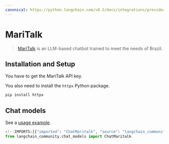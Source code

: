 ```yaml
---
canonical: https://python.langchain.com/v0.2/docs/integrations/providers/maritalk/
---
```


# MariTalk

> [MariTalk](https://www.maritaca.ai/en) is an LLM-based chatbot trained to meet the needs of Brazil.

## Installation and Setup

You have to get the MariTalk API key.

You also need to install the `httpx` Python package.

```bash
pip install httpx
```

## Chat models

See a [usage example](/docs/integrations/chat/maritalk).

```python
<!--IMPORTS:[{"imported": "ChatMaritalk", "source": "langchain_community.chat_models", "docs": "https://api.python.langchain.com/en/latest/chat_models/langchain_community.chat_models.maritalk.ChatMaritalk.html", "title": "MariTalk"}]-->
from langchain_community.chat_models import ChatMaritalk
```